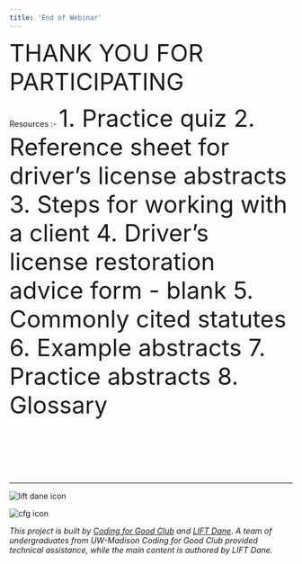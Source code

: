 ```yaml
---
title: 'End of Webinar'
---
```


<span style="font-size:3em;"> THANK YOU FOR PARTICIPATING  </span> 

<span style="font-size:1em;"> Resources :- </span> 
<span style="font-size:3em;"> 1. Practice quiz  </span> 
<span style="font-size:3em;"> 2. Reference sheet for driver’s license abstracts  </span> 
<span style="font-size:3em;"> 3. Steps for working with a client  </span> 
<span style="font-size:3em;"> 4. Driver’s license restoration advice form - blank  </span> 
<span style="font-size:3em;"> 5. Commonly cited statutes  </span> 
<span style="font-size:3em;"> 6. Example abstracts  </span> 
<span style="font-size:3em;"> 7. Practice abstracts  </span> 
<span style="font-size:3em;"> 8. Glossary  </span> 


    

<br />
<br />
<br />
<br />
<br />

***

![lift dane icon](/components/lift_icon.png "LIFT Dane")
<!-- ![x icon](/components/x.png "X") -->
![cfg icon](/components/c4g_icon.png "Coding for Good")

*This project is built by [Coding for Good Club](https://www.coding4good.net) and [LIFT Dane](https://www.liftdane.org). A team of undergraduates from UW-Madison Coding for Good Club provided technical assistance, while the main content is authored by LIFT Dane.*
